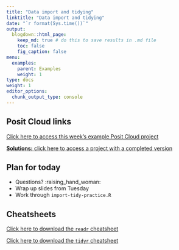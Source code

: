 ```yaml
---
title: "Data import and tidying"
linktitle: "Data import and tidying"
date: "`r format(Sys.time())`"
output:
  blogdown::html_page:
    keep_md: true # do this to save results in .md file
    toc: false
    fig_caption: false
menu:
  examples:
    parent: Examples
    weight: 1
type: docs
weight: 1
editor_options:
  chunk_output_type: console
---
```


## Posit Cloud links

[Click here to access this week's example Posit Cloud project](https://posit.cloud/spaces/328615/content/5370860)

[**Solutions:** click here to access a project with a completed version](https://posit.cloud/spaces/328615/content/5370483)



## Plan for today
- Questions? :raising_hand_woman:
- Wrap up slides from Tuesday
- Work through `import-tidy-practice.R`


## Cheatsheets

[Click here to download the `readr` cheatsheet](https://raw.githubusercontent.com/rstudio/cheatsheets/main/data-import.pdf)

[Click here to download the `tidyr` cheatsheet](https://raw.githubusercontent.com/rstudio/cheatsheets/main/tidyr.pdf)

